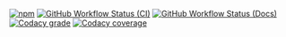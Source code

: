 [![npm](https://img.shields.io/npm/v/github-version-checker?logo=npm&style=for-the-badge)](https://www.npmjs.com/package/github-version-checker)
[![GitHub Workflow Status (CI)](https://img.shields.io/github/actions/workflow/status/axelrindle/github-version-checker/ci.yml?branch=main&logo=github&style=for-the-badge)](https://github.com/axelrindle/github-version-checker/actions/workflows/ci.yml)
[![GitHub Workflow Status (Docs)](https://img.shields.io/github/actions/workflow/status/axelrindle/github-version-checker/docs.yml?branch=main&label=Docs&logo=github&style=for-the-badge)](https://github.com/axelrindle/github-version-checker/actions/workflows/docs.yml)
[![Codacy grade](https://img.shields.io/codacy/grade/f82826738d2b43b1b8ba40dd780d1784?logo=codacy&style=for-the-badge)](https://www.codacy.com/gh/axelrindle/github-version-checker/dashboard?utm_source=github.com&amp;utm_medium=referral&amp;utm_content=axelrindle/github-version-checker&amp;utm_campaign=Badge_Grade)
[![Codacy coverage](https://img.shields.io/codacy/coverage/f82826738d2b43b1b8ba40dd780d1784?logo=codacy&style=for-the-badge)](https://www.codacy.com/gh/axelrindle/github-version-checker/dashboard?utm_source=github.com&utm_medium=referral&utm_content=axelrindle/github-version-checker&utm_campaign=Badge_Coverage)
